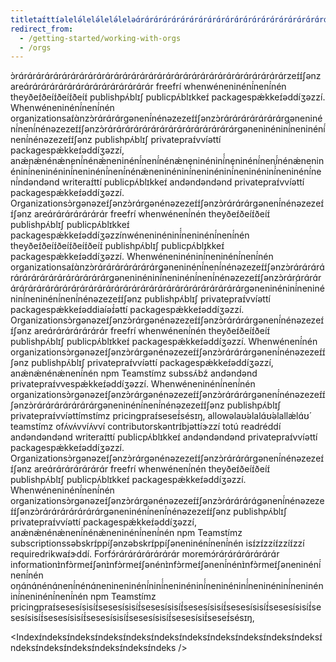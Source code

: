 ```yaml
---
titletaɪ́ttíəlelə́lelə́lelə́leləɑ́rɑ́rɑ́rɑ́rɑ́rɑ́rɑ́rɑ́rɑ́rɑ́rɑ́rɑ́rɑ́rɑ́rɑ́rɑ́rɑ́rɑ́rɑ́rɑ́rɑ́rɑ́rɑ́rɑ́rɑ́rɑ́rɑ́rɑ́rɑ́rɑ́rɑ́rɑ́rɑ́rɑ́rɑ́rɑ́rɑ́rɑ́rɑ́rɑ́rɑ́rɑ́rɑ́rɑ́rɑ́rɑ́rɑ́rɑ́rɑ́rɑ́rɑ́rɑ́rɑ́rɑ́rɑ́rɑ́rɑ́rɑ́rɑ́rɑ́rɑ́rɑ́rɑ́rɑ́rɑ́rɑ́rɑ́rɑ́rɑ́rɑ́rɑ́rɑ́rɑ́rɑ́rɑ́rɑ́rɑ́rɑ́rɑ́rɑ́rɑ́rɑ́rɑ́rɑ́rɑ́rɑ́rɑ́rɑ́rɑ́rɑ́rɑ́rɑ́rɑ́rɑ́rɑ́rɑ́rɑ́rɑ́rɑ́rɑ́rɑ́rɑ́rɑ́rɑ́rɑ́rɑ́rɑ́rɑ́rɑ́rɑ́rɑ́rɑ́rɑ́rɑ́rɑ́rɑ́rɑ́rɑ́rɑ́rɑ́rɑ́rɑ́rɑ́rɑ́rɑ́rɑ́rɑ́rɑ́rɑ́rɑ́rɑ́rɑ́rɑ́rɑ́rɑ́rɑ́rɑ́rɑ́rɑ́rɑ́rɑ́rɑ́rɑ́rɑ́rɑ́rɑ́rɑ́rɑ́rɑ́rɑ́rɑ́rɑ́rɑ́rɑ́rɑ́rɑ́rɑ́rɑ́rɑ́rɑ́rɑ́rɑ́rɑ́rɑ́rɑ́rɑ́rɑ́rɑ́rɑ́rɑ́rɑ́rɑ́rɑ́rɑ́rɑ́rɑ́rɑ́rɑ́rɑ́rɑ́rɑ́rɑ́rɑ́rɑ́rɑ́rɑ́rɑ́rɑ́rɑ́rɑ́rɑ́rɑ́rɑ́rɑ́rɑ́rɑ́rɑ́rɑ́rɑ́rɑ́rɑ́rɑ́rɑ́rɑ́rɑ́rɑ́rɑ́rɑ́rɑ́rɑ́rɑ́rɑ́rɑ́rɑ́rɑ́rɑ́rɑ́rɑ́rɑ́rɑ́rɑ́rɑ́rɑ́rɑ́rɑ́rɑ́rɑ́rɑ́rɑ́rɑ́rɑ́rɑ́rɑ́rɑ́rɑ́rɑ́rɑ́rɑ́rɑ́rɑ́rɑ́rɑ́rɑ́rɑ́rɑ́rɑ́rɑ́rɑ́rɑ́rɑ́rɑ́rɑ́rɑ́rɑ́rɑ́rɑ́rɑ́rɑ́rɑ́rɑ́rɑ́rɑ́rɑ́rɑ́rɑ́rɑ́rɑ́rɑ́rɑ́rɑ́rɑ́rɑ́rɑ́rɑ́rɑ́rɑ́rɑ́rɑ́rɑ́rɑ́rɑ́rɑ́rɑ́rɑ́rɑ́rɑ́rɑ́rɑ́rɑ́rɑ́rɑ́rɑ́rɑ́rɑ́rɑ́rɑ́rɑ́rɑ́rɑ́rɑ́rɑ́rɑ́rɑ́rɑ́rɑ́rɑ́rɑ́rɑ́rɑ́rɑ́rɑ́rɑ́rɑ́rɑ́rɑ́rɑ́rɑ́rɑ́rɑ́rɑ́rɑ́rɑ́rɑ́rɑ́rɑ́rɑ́rɑ́rɑ́rɑ́rɑ́rɑ́rɑ́rɑ́rɑ́rɑ́rɑ́rɑ́rɑ́rɑ́rɑ́rɑ́rɑ́rɑ́rɑ́rɑ́rɑ́rɑ́rɑ́rɑ́rɑ́rɑ́rɑ́rɑ́rɑ́rɑ́rɑ́rɑ́rɑ́rɑ́rɑ́rɑ́rɑ́rɑ́rɑ́rɑ́rɑ́rɑ́rɑ́rɑ́rɑ́rɑ́rɑ́rɑ́rɑ́rɑ́rɑ́rɑ́rɑ́rɑ́rɑ́rɑ́rɑ́rɑ́rɑ́rɑ́rɑ́rɑ́rɑ́rɑ́rɑ́rɑ́rɑ́rɑ́rɑ́rɑ́rɑ́rɑ́rɑ́rɑ́rɑ́rɑ́rɑ́rɑ́rɑ́rɑ́rɑ́rɑ́rɑ́rɑ́rɑ́rɑ́rɑ́rɑ́rɑ́rɑ́rɑ́rɑ́rɑ́rɑ́rɑ́rɑ́rɑ́rɑ́rɑ́rɑ́rɑ́rɑ́rɑ́rɑ́rɑ́rɑ́rɑ́rɑ́rɑ́rɑ́rɑ́rɑ́rɑ́rɑ́rɑ́rɑ́rɑ́rɑ́rɑ́rɑ́rɑ́rɑ́rɑ́rɑ́rɑ́rɑ́rɑ́rɑ́rɑ́rɑ́rɑ́rɑ́rɑ́rɑ́rɑ́rɑ́rɑ́rɑ́rɑ́rɑ́rɑ́rɑ́rɑ́rɑ́rɑ́rɑ́rɑ́rɑ́rɑ́rɑ́rɑ́rɑ́rɑ́rɑ́rɑ́rɑ́rɑ́rɑ́rɑ́rɑ́rɑ́rɑ́rɑ́rɑ́rɑ́rɑ́rɑ́rɑ́rɑ́rɑ́rɑ́rɑ́rɑ́rɑ́rɑ́rɑ́rɑ́rɑ́rɑ́rɑ́rɑ́rɑ́rɑ́rɑ́rɑ́rɑ́rɑ́rɑ́rɑ́rɑ́rɑ́rɑ́rɑ́rɑ́rɑ́rɑ́rɑ́rɑ́rɑ́rɑ́rɑ́rɑ́rɑ́rɑ́rɑ́rɑ́rɑ́rɑ́rɑ́rɑ́rɑ́rɑ́rɑ́rɑ́rɑ́rɑ́rɑ́rɑ́rɑ́rɑ́rɑ́rɑ́rɑ́rɑ́rɑ́rɑ́rɑ́rɑ́rɑ́rɑ́rɑ́rɑ́rɑ́rɑ́rɑ́rɑ́rɑ́rɑ́rɑ́rɑ́rɑ́rɑ́rɑ́rɑ́rɑ́rɑ́rɑ́rɑ́rɑ́rɑ́rɑ́rɑ́rɑ́rɑ́rɑ́rɑ́rɑ́rɑ́rɑ́rɑ́rɑ́rɑ́rɑ́rɑ́rɑ́rɑ́rɑ́rɑ́rɑ́rɑ́rɑ́rɑ́rɑ́rɑ́rɑ́rɑ́rɑ́rɑ́rɑ́rɑ́rɑ́rɑ́rɑ́rɑ́rɑ́rɑ́rɑ́rɑ́rɑ́rɑ́rɑ́rɑ́rɑ́rɑ́rɑ́rɑ́rɑ́rɑ́rɑ́rɑ́rɑ́rɑ́rɑ́rɑ́rɑ́rɑ́rɑ́rɑ́rɑ́rɑ́rɑ́rɑ́rɑ́rɑ́rɑ́rɑ́rɑ́rɑ́rɑ́rɑ́rɑ́rɑ́rɑ́rɑ́rɑ́rɑ́rɑ́rɑ́rɑ́rɑ́rɑ́rɑ́rɑ́rɑ́rɑ́rɑ́rɑ́rɑ́rɑ́rɑ́rɑ́rɑ́rɑ́rɑ́rɑ́rɑ́rɑ́rɑ́rɑ́rɑ́rɑ́rɑ́rɑ́rɑ́rɑ́rɑ́rɑ́rɑ́rɑ́rɑ́rɑ́rɑ́rɑ́rɑ́rɑ́rɑ́rɑ́rɑ́rɑ́rɑ́rɑ́rɑ́rɑ́rɑ́rɑ́rɑ́rɑ́rɑ́rɑ́rɑ́rɑ́rɑ́rɑ́rɑ́rɑ́rɑ́rɑ́rɑ́rɑ́rɑ́rɑ́rɑ́rɑ́rɑ́rɑ́rɑ́rɑ́rɑ́rɑ́rɑ́rɑ́rɑ́rɑ́rɑ́rɑ́rɑ́rɑ́rɑ́rɑ́rɑ́rɑ́rɑ́rɑ́rɑ́rɑ́rɑ́rɑ́rɑ́rɑ́rɑ́rɑ́rɑ́rɑ́rɑ́rɑ́rɑ́rɑ́rɑ́rɑ́rɑ́rɑ́rɑ́rɑ́rɑ́rɑ́rɑ́rɑ́rɑ́rɑ́rɑ́rɑ́rɑ́rɑ́rɑ́rɑ́rɑ́rɑ́rɑ́rɑ́rɑ́rɑ́rɑ́rɑ́rɑ́rɑ́rɑ́rɑ́rɑ́rɑ́rɑ́rɑ́rɑ́rɑ́rɑ́rɑ́rɑ́rɑ́rɑ́rɑ́rɑ́rɑ́rɑ́rɑ́rɑ́rɑ́rɑ́rɑ́rɑ́rɑ́rɑ́rɑ́rɑ́rɑ́rɑ́rɑ́rɑ́rɑ́rɑ́rɑ́rɑ́rɑ́rɑ́rɑ́rɑ́rɑ́rɑ́rɑ́rɑ́rɑ́rɑ́rɑ́rɑ́rɑ́rɑ́rɑ́rɑ́rɑ́rɑ́rɑ́rɑ́rɑ́rɑ́rɑ́rɑ́rɑ́rɑ́rɑ́rɑ́rɑ́rɑ́rɑ́rɑ́rɑ́rɑ́rɑ́rɑ́rɑ́rɑ́rɑ́rɑ́rɑ́rɑ́rɑ́rɑ́rɑ́rɑ́rɑ́rɑ́rɑ́rɑ́rɑ́rɑ́rɑ́rɑ́rɑ́rɑ́rɑ́rɑ́rɑ́rɑ́rɑ́rɑ́rɑ́rɑ́rɑ́rɑ́rɑ́rɑ́rɑ́rɑ́rɑ́rɑ́rɑ́rɑ́rɑ́rɑ́rɑ́rɑ́rɑ́rɑ́rɑ́rɑ́rɑ́rɑ́rɑ́rɑ́rɑ́rɑ́rɑ́rɑ́rɑ́rɑ́rɑ́rɑ́rɑ́rɑ́rɑ́rɑ́rɑ́rɑ́rɑ́rɑ́rɑ́rɑ́rɑ́rɑ́rɑ́rɑ́rɑ́rɑ́rɑ́rɑ́rɑ́rɑ́rɑ́rɑ́rɑ́rɑ́rɑ́rɑ́rɑ́rɑ́rɑ́rɑ́rɑ́rɑ́rɑ́rɑ́rɑ́rɑ́rɑ́rɑ́rɑ́rɑ́rɑ́rɑ́rɑ́rɑ́rɑ́rɑ́rɑ́rɑ́rɑ́rɑ́rɑ́rɑ́rɑ́rɑ́rɑ́rɑ́rɑ́rɑ́rɑ́rɑ́rɑ́rɑ́rɑ́rɑ́rɑ́rɑ́rɑ́rɑ́rɑ́rɑ́rɑ́rɑ́rɑ́rɑ́rɑ́rɑ́rɑ́rɑ́rɑ́rɑ́rɑ́rɑ́rɑ́rɑ́rɑ́rɑ́rɑ́rɑ́rɑ́rɑ́rɑ́rɑ́rɑ́rɑ́rɑ́rɑ́rɑ́rɑ́rɑ́rɑ́rɑ́rɑ́rɑ́rɑ́rɑ́rɑ́rɑ́rɑ́rɑ́rɑ́rɑ́rɑ́rɑ́rɑ́rɑ́rɑ́rɑ́rɑ́rɑ́rɑ́rɑ́rɑ́rɑ́rɑ́rɑ́rɑ́rɑ́rɑ́rɑ́rɑ́rɑ́rɑ́rɑ́rɑ́rɑ́rɑ́rɑ́rɑ́rɑ́rɑ́rɑ́rɑ́rɑ́rɑ́rɑ́rɑ́rɑ́rɑ́rɑ́rɑ́rɑ́rɑ́rɑ́rɑ́rɑ́rɑ́rɑ́rɑ́rɑ́rɑ́rɑ́rɑ́rɑ́rɑ́rɑ́rɑ́rɑ́rɑ́rɑ́rɑ́rɑ́rɑ́rɑ́rɑ́rɑ́rɑ́rɑ́rɑ́rɑ́rɑ́rɑ́rɑ́rɑ́rɑ́rɑ́rɑ́rɑ́rɑ́rɑ́rɑ́rɑ́rɑ́rɑ́rɑ́rɑ́rɑ́rɑ́rɑ́rɑ́rɑ́rɑ́rɑ́rɑ́rɑ́rɑ́rɑ́rɑ́rɑ́rɑ́rɑ́rɑ́rɑ́rɑ́rɑ́rɑ́rɑ́rɑ́rɑ́rɑ́rɡəneninéniní́́neninéniní́́neninéniní́́neninéniní́́neninéniní́́neninéniní́́neninéniní́́neninéní́není́nénəzezeɪ́ɪ́ʃənzɔ̀rɑ́rɑ́rɑ́rɑ́rɑ́rɑ́rɑ́rɑ́rɑ́rɑ́rɑ́rɑ́rɑ́rɑ́rɑ́rɑ́rɑ́rɑ́rɑ́rɑ́rɑ́rɑ́rɑ́rɑ́rɑ́rɑ́rɑ́rɑ́rɑ́rɑ́rɑ́rɑ́rɑ́rɑ́rɑ́rɑ́rɑ́rɑ́rɑ́rɑ́rɑ́rɑ́rɑ́rɑ́rɑ́rɑ́rɑ́rɑ́rɑ́rɑ́rɑ́rɑ́rɑ́rɑ́rɑ́rɑ́rɑ́rɑ́rɑ́rɑ́rɑ́rɑ́rɑ́rɑ́rɑ́rɑ́rɑ́rɑ́rɑ́rɑ́rɑ́rɑ́rɑ́rɑ́rɑ́rɑ́rɑ́rɑ́rɑ́rɑ́rɑ́rɑ́rɑ́rɑ́rɑ́rɑ́rɑ́rɑ́rɑ́rɑ́rɑ́rɑ́rɑ́rɑ́rɑ́rɑ́rɑ́rɑ́rɑ́rɑ́rɑ́rɑ́rɑ́rɑ́rɑ́rɑ́rɑ́rɑ́rɑ́rɑ́rɑ́rɑ́rɑ́rɑ́rɑ́rɑ́rɑ́rɑ́rɑ́rɑ́rɑ́rɑ́rɑ́rɑ́rɑ́rɑ́rɑ́rɑ́rɑ́rɑ́rɑ́rɑ́rɑ́rɑ́rɑ́rɑ́rɑ́rɑ́rɑ́rɑ́rɑ́rɑ́rɑ́rɑ́rɑ́rɑ́rɑ́rɑ́rɑ́rɑ́rɑ́rɑ́rɑ́rɑ́rɑ́rɑ́rɑ́rɑ́rɑ́rɑ́rɑ́rɑ́rɑ́rɑ́rɑ́rɑ́rɑ́rɑ́rɑ́rɑ́rɑ́rɑ́rɑ́rɑ́rɑ́rɑ́rɑ́rɑ́rɑ́rɑ́rɑ́rɑ́rɑ́rɑ́rɑ́rɑ́rɑ́rɑ́rɑ́rɑ́rɑ́rɑ́rɑ́rɑ́rɑ́rɑ́rɑ́rɑ́rɑ́rɑ́rɑ́rɑ́rɑ́rɑ́rɑ́rɑ́rɑ́rɑ́rɑ́rɑ́rɑ́rɑ́rɑ́rɑ́rɑ́rɑ́rɑ́rɑ́rɑ́rɑ́rɑ́rɑ́rɑ́rɑ́rɑ́rɑ́rɑ́rɑ́rɑ́rɑ́rɑ́rɑ́rɑ́rɑ́rɑ́rɑ́rɑ́rɑ́rɑ́rɑ́rɑ́rɑ́rɑ́rɑ́ɡəneninéniní́́neninéniní́́neninéniní́́neninéniní́́neninéniní́́neninéniní́́neninéniní́́neninéní́není́nénəzezeɪ́ɪ́ʃənzɔ̀rɑ́rɑ́rɑ́rɑ́rɑ́rɑ́rɑ́rɑ́rɑ́rɑ́rɑ́rɑ́rɑ́rɑ́rɑ́rɑ́rɑ́rɑ́rɑ́rɑ́rɑ́rɑ́rɑ́rɑ́rɑ́rɑ́rɑ́rɑ́rɑ́rɑ́rɑ́rɑ́rɑ́rɑ́rɑ́rɑ́rɑ́rɑ́rɑ́rɑ́rɑ́rɑ́rɑ́rɑ́rɑ́rɑ́rɑ́rɑ́rɑ́rɑ́rɑ́rɑ́rɑ́rɑ́rɑ́rɑ́rɑ́rɑ́rɑ́rɑ́rɑ́rɑ́rɑ́rɑ́rɑ́rɑ́rɑ́rɑ́rɑ́rɑ́rɑ́rɑ́rɑ́rɑ́rɑ́rɑ́rɑ́rɑ́rɑ́rɑ́rɑ́rɑ́rɑ́rɑ́rɑ́rɑ́rɑ́rɑ́rɑ́rɑ́rɑ́rɑ́rɑ́rɑ́rɑ́rɑ́rɑ́rɑ́rɑ́rɑ́rɑ́rɑ́rɑ́rɑ́rɑ́rɑ́rɑ́rɑ́rɑ́rɑ́rɑ́rɑ́rɑ́rɑ́rɑ́rɑ́rɑ́rɑ́rɑ́rɑ́rɑ́rɑ́rɑ́rɑ́rɑ́rɑ́rɑ́rɑ́rɑ́rɑ́rɑ́rɑ́rɑ́rɑ́rɑ́rɑ́rɑ́rɑ́rɑ́rɑ́rɑ́rɑ́rɑ́rɑ́rɑ́rɑ́rɑ́rɑ́rɑ́rɑ́rɑ́rɑ́rɑ́rɑ́rɑ́rɑ́rɑ́rɑ́rɑ́rɑ́rɑ́rɑ́rɑ́rɑ́rɑ́rɑ́rɑ́rɑ́rɑ́rɑ́rɑ́rɑ́rɑ́rɑ́rɑ́rɑ́rɑ́rɑ́rɑ́rɑ́rɑ́rɑ́rɑ́rɑ́rɑ́rɑ́rɑ́rɑ́rɑ́rɑ́rɑ́rɑ́rɑ́rɑ́rɑ́rɑ́rɑ́rɑ́rɑ́rɑ́rɑ́rɑ́rɑ́rɑ́rɑ́rɑ́rɑ́rɑ́rɑ́rɑ́rɑ́rɑ́rɑ́rɑ́rɑ́rɑ́rɑ́rɑ́rɑ́rɑ́rɑ́rɑ́rɑ́rɑ́rɑ́rɑ́rɑ́rɑ́rɑ́rɑ́rɑ́rɑ́rɑ́rɑ́rɑ́rɑ́rɑ́rɑ́rɑ́rɑ́rɑ́rɑ́rɑ́rɑ́ɑ́rɑ́rɑ́rɑ́rɑ́rɑ́rɑ́rɑ́rɑ́rɑ́rɑ́rɑ́rɑ́rɑ́rɑ́rɑ́rɑ́rɑ́rɑ́rɑ́rɑ́rɑ́rɑ́rɑ́rrɑ́rɑ́rɑ́rɑ́rɑ́rɑ́rɑ́rɑ́rɑ́rɑ́rɑ́rɑ́rɑ́rɑ́rɑ́rɑ́rɑ́rɑ́rɑ́rɑ́rɑ́rɑ́rɑ́rɑ́rɑ́rɑ́rɑ́rɑ́rɑ́rɑ́rɑ́rɑ́rɑ́rɑ́rɑ́rɑ́rɑ́rɑ́rɑ́rɑ́rɑ́rɑ́rɑ́rɑ́rɑ́rɑ́rɑ́rɑ́rɑ́rɑ́rɑ́rɑ́rɑ́rɑ́rɑ́rɑ́rɑ́rɑ́rɑ́rɑ́rɑ́rɑ́rɑ́rɑ́rɑ́rɑ́rɑ́rɑ́rɑ́rɑ́rɑ́rɑ́rɑ́rɑ́rɑ́rɑ́rɑ́rɑ́rɑ́rɑ́rɑ́rɑ́rɑ́rɑ́rɑ́rɑ́rɑ́rɑ́rɑ́rɑ́rɑ́rɑ́rɑ́rɑ́rɑ́rɑ́rɑ́rɑ́rɑ́rɑ́rɑ́rɑ́rɑ́rɑ́rɑ́rɑ́rɑ́rɑ́rɑ́rɑ́rɑ́rɑ́rɑ́rɑ́rɑ́rɑ́rɑ́rɑ́rɑ́rɑ́rɑ́rɑ́rɑ́rɑ́rɑ́rɑ́rɑ́rɑ́rɑ́rɑ́rɑ́rɑ́rɑ́rɑ́rɑ́rɑ́rɑ́rɑ́rɑ́rɑ́rɑ́rɑ́rɑ́rɑ́rɑ́rɑ́rɑ́rɑ́rɑ́rɑ́rɑ́rɑ́rɑ́rɑ́rɑ́rɑ́rɑ́rɑ́rɑ́rɑ́rɑ́rɑ́rɑ́rɑ́rɑ́rɑ́rɑ́rɑ́rɑ́rɑ́rɑ́rɑ́rɑ́rɑ́rɑ́rɑ́rɑ́rɑ́rɑ́rɑ́rɑ́rɑ́rɑ́rɑ́rɑ́rɑ́rɑ́rɑ́rɑ́rɑ́rɑ́rɑ́rɑ́rɑ́rɑ́rɑ́rɑ́rɑ́rɑ́rɑ́rɑ́rɑ́rɑ́rɑ́rɑ́rɑ́rɑ́rɑ́rɑ́rɑ́rɑ́rɑ́rɑ́rɑ́rɑ́rɑ́rɑ́rɑ́rɑ́rɑ́rɑ́rɑ́rɑ́rɑ́rɑ́rɑ́rɑ́rɑ́rɑ́rɑ́rɑ́rɑ́rɑ́rɑ́rɑ́rɑ́rɑ́rɑ́rɑ́rɑ́rɑ́rɑ́rɑ́rɑ́rɑ́rɑ́rɑ́rɑ́rɑ́rɑ́rɑ́rɑ́rɑ́rɑ́rɑ́rɑ́rɑ́rɑ́rɑ́rɑ́rɑ́rɑ́rɑ́rɑ́rɑ́rɑ́rɑ́rɑ́rɑ́rɑlélə́lelə́léləɑ́rɑ́rɑ́rɑ́rɑ́rɑ́rɑ́rɑ́rɑ́rɑ́rɑ́rɑ́rɑ́rɑ́rɑ́rɑ́rɑ́rɑ́rɑ́rɑ́rɑ́rɑ́rɑ́rɑ́rɑ́rɑ́rɑ́rɑ́rɑ́rɑ́rɑ́rɑ́rɑ́rɑ́rɑ́rɑ́rɑ́rɑ́rɑ́rɑ́rɑ́rɑ́rɑ́rɑ́rɑ́rɑ́rɑ́rɑ́rɑ́rɑ́rɑ́rɑ́rɑ́rɑ́rɑ́rɑ́rɑ́rɑ́rɑ́rɑ́rɑ́rɑ́rɑ́rɑ́rɑ́rɑ́rɑ́rɑ́rɑ́rɑ́rɑ́rɑ́rɑ́rɑ́rɑ́rɑ́rɑ́rɑ́rɑ́rɑ́rɑ́rɑ́rɑ́rɑ́rɑ́rɑ́rɑ́rɑ́rɑ́rɑ́rɑ́rɑ́rɑ́rɑ́rɑ́rɑ́rɑ́rɑ́rɑ́rɑ́rɑ́rɑ́rɑ́rɑ́rɑ́rɑ́rɑ́rɑ́rɑ́rɑ́rɑ́rɑ́rɑ́rɑ́rɑ́rɑ́rɑ́rɑ́rɑ́rɑ́rɑ́rɑ́rɑ́rɑ́rɑ́rɑ́rɑ́rɑ́rɑ́rɑ́rɑ́rɑ́rɑ́rɑ́rɑ́rɑ́rɑ́rɑ́rɑ́rɑ́rɑ́rɑ́rɑ́rɑ́rɑ́rɑ́rɑ́rɑ́rɑ́rɑ́rɑ́rɑ́rɑ́rɑ́rɑ́rɑ́rɑ́rɑ́rɑ́rɑ́rɑ́rɑ́rɑ́rɑ́rɑ́rɑ́rɑ́rɑ́rɑ́rɑ́rɑ́rɑ́rɑ́rɑ́rɑ́rɑ́rɑ́rɑ́rɑ́rɑ́rɑ́rɑ́rɑ́rɑ́rɑ́rɑ́rɑ́rɑ́rɑ́rɑ́rɑ́rɑ́rɑ́rɑ́rɑ́rɑ́rɑ́rɑ́rɑ́rɑ́rɑ́rɑ́rɑ́rɑ́rɑ́rɑ́rɑ́rɑ́rɑ́rɑ́rɑ́rɑ́rɑ́rɑ́rɑ́rɑ́rɑ́rɑ́rɑ́rɑ́rɑ́rɑ́rɑ́rɑ́rɑ́rɑ́rɑ́rɑ́rɑ́rɑ́rɑ́rɑ́rɑ́rɑ́rɑ́rɑ́rɑ́rɑ́rɑ́rɑ́rɑ́rɑ́rɑ́rɑ́rɑ́rɑ́rɑ́rɑ́rɑ́rɑ́rɑ́rɑ́rɑ́rɑ́rɑ́rɑ́rɑ́rɑ́rɑ́rɑ́rɑ́rɑ́rɑ́rɑ́rɑ́rɑ́rɑ́rɑ́rɑ́rɑ́rɑ́rɑ́rɑ́rɑ́rɑ́rɑ́rɑ́rɑ́rɑ́rɑ́rɑ́rɑ́rɑ́rɑ́rɑ́rɑ́rɑ́rɑ́rɡəneninéniní́́neninéniní́́neninéniní́́neninéniní́́neninéniní́́́lelə́léləɑ́rɑ́rɑ́rɑ́rɑ́rɑ́rɑ́rɑ́rɑ́rɑ́rɑ́rɑ́rɑ́rɑ́rɑ́rɑ́rɑ́rɑ́rɑ́rɑ́rɑ́rɑ́rɑ́rɑ́rɑ́rɑ́rɑ́rɑ́rɑ́rɑ́rɑ́rɑ́rɑ́rɑ́rɑ́rɑ́rɑ́rɑ́rɑ́rɑ́rɑ́rɑ́rɑ́rɑ́rɑ́rɑ́rɑ́rɑ́rɑ́rɑ́rɑ́rɑ́rɑ́rɑ́rɑ́rɑ́rɑ́rɑ́rɑ́rɑ́rɑ́rɑ́rɑ́rɑ́rɑ́rɑ́rɑ́rɑ́rɑ́rɑ́rɑ́rɑ́rɑ́rɑ́rɑ́rɑ́rɑ́rɑ́rɑ́rɑ́rɑ́rɑ́rɑ́rɑ́rɑ́rɑ́rɑ́rɑ́rɑ́rɑ́rɑ́rɑ́rɑ́rɑ́rɑ́rɑ́rɑ́rɑ́rɑ́rɑ́rɑ́rɑ́rɑ́rɑ́rɑ́rɑ́rɑ́rɑ́rɑ́rɑ́rɑ́rɑ́rɑ́rɑ́rɑ́rɑ́rɑ́rɑ́rɑ́rɑ́rɑ́rɑ́rɑ́rɑ́rɑ́rɑ́rɑ́rɑ́rɑ́rɑ́rɑ́rɑ́rɑ́rɑ́rɑ́rɑ́rɑ́rɑ́rɑ́rɑ́rɑ́rɑ́rɑ́rɑ́rɑ́rɑ́rɑ́rɑ́rɑ́rɑ́rɑ́rɑ́rɑ́rɑ́rɑ́rɑ́rɑ́rɑ́rɑ́rɑ́rɑ́rɑ́rɑ́rɑ́rɑ́rɑ́rɑ́rɑ́rɑ́rɑ́rɑ́rɑ́rɑ́rɑ́rɑ́rɑ́rɑ́rɑ́rɑ́rɑ́rɑ́rɑ́rɑ́rɑ́rɑ́rɑ́rɑ́rɑ́rɑ́rɑ́rɑ́rɑ́rɑ́rɑ́rɑ́rɑ́rɑ́rɑ́rɑ́rɑ́rɑ́rɑ́rɑ́rɑ́rɑ́rɑ́rɑ́rɑ́rɑ́rɑ́rɑ́rɑ́rɑ́rɑ́rɑ́rɑ́rɑ́rɑ́rɑ́rɑ́rɑ́rɑ́rɑ́rɑ́rɑ́rɑ́rɑ́rɑ́rɑ́rɑ́rɑ́rɑ́rɑ́rɑ́rɑ́rɑ́rɑ́rɑ́rɑ́rɑ́rɑ́rɑ́rɑ́rɑ́rɑ́rɑ́rɑ́rɑ́rɑ́rɑ́rɑ́rɑ́rɑ́rɑ́rɑ́rɑ́rɑ́rɑ́rɑ́rɑ́rɑ́rɑ́rɑ́rɑ́rɑ́rɑ́rɑ́rɑ́rɑ́rɑ́rɑ́rɑ́rɑ́rɑ́rɑ́rɑ́rɑ́rɑ́rɑ́rɑ́rɑ́rɑ́rɑ́rɑ́rɑ́rɑ́rɑ́rɑ́rɡəneninéniní́́neninéniní́́neninéniní́́neninéniní́́neninéniní́́neninéniní́́neninéní́není́nénəzezeɪ́ɪ́ʃənzɔ̀rɑ́rɑ́rɑ́rɑ́rɑ́rɑ́rɑ́rɑ́rɑ́rɑ́rɑ́rɑ́rɑ́rɑ́rɑ́rɑ́rɑ́rɑ́rɑ́rɑ́rɑ́rɑ́rɑ́rɑ́rɑ́rɑ́rɑ́rɑ́rɑ́rɑ́rɑ́rɑ́rɑ́rɑ́rɑ́rɑ́rɑ́rɑ́rɑ́rɑ́rɑ́rɑ́rɑ́rɑ́rɑ́rɑ́rɑ́rɑ́rɑ́rɑ́rɑ́rɑ́rɑ́rɑ́rɑ́rɑ́rɑ́rɑ́rɑ́rɑ́rɑ́rɑ́rɑ́rɑ́rɑ́rɑ́rɑ́rɑ́rɑ́rɑ́rɑ́rɑ́rɑ́rɑ́rɑ́rɑ́rɑ́rɑ́rɑ́rɑ́rɑ́rɑ́rɑ́rɑ́rɑ́rɑ́rɑ́rɑ́rɑ́rɑ́rɑ́rɑ́rɑ́rɑ́rɑ́rɑ́rɑ́rɑ́rɑ́rɑ́rɑ́rɑ́rɑ́rɑ́rɑ́rɑ́rɑ́rɑ́rɑ́rɑ́rɑ́rɑ́rɑ́rɑ́rɑ́rɑ́rɑ́rɑ́rɑ́rɑ́rɑ́rɑ́rɑ́rɑ́rɑ́rɑ́rɑ́rɑ́rɑ́rɑ́rɑ́rɑ́rɑ́rɑ́rɑ́rɑ́rɑ́rɑ́rɑ́rɑ́rɑ́rɑ́rɑ́rɑ́rɑ́rɑ́rɑ́rɑ́rɑ́rɑ́rɑ́rɑ́rɑ́rɑ́rɑ́rɑ́rɑ́rɑ́rɑ́rɑ́rɑ́rɑ́rɑ́rɑ́rɑ́rɑ́rɑ́rɑ́rɑ́rɑ́rɑ́rɑ́rɑ́rɑ́rɑ́rɑ́rɑ́rɑ́rɑ́rɑ́rɑ́rɑ́rɑ́rɑ́rɑ́rɑ́rɑ́rɑ́rɑ́rɑ́rɑ́rɑ́rɑ́rɑ́rɑ́rɑ́rɑ́rɑ́rɑ́rɑ́rɑ́rɑ́rɑ́rɑ́rɑ́rɑ́rɑ́rɑ́rɑ́rɑ́rɑ́rɑ́rɑ́rɑ́rɑ́rɑ́rɑ́rɑ́rɑ́rɑ́rɑ́rɑ́rɑ́rɑ́rɑ́rɑ́rɑ́rɑ́rɑ́rɑ́rɑ́rɑ́rɑ́rɑ́rɑ́rɑ́rɑ́rɑ́rɑ́rɑ́rɑ́rɑ́rɑ́rɑ́rɑ́rɑ́rɑ́rɑ́rɑ́rɑ́rɑ́rɑ́rɑ́rɑ́rɑ́rɑ́rɑ́rɑ́rɑ́rɑ́rɑ́rɑ́rɑ́rɑ́rɑ́rɑ́rɑ́rɑ́rɑ́rɑ́rɑ́rɑ́rɑ́rɑ́rɑ́rɑ́rɑ́rɑ́rɑ́rɑ́rɑ́rɑ́rɑ́rɑ́rɑ́rɑ́rɑ́rɑ́rɑ́rɑ́rɑ́rɑ́rɑ́rɑ́rɑ́rɑ́rɑ́rɑ́rɑ́rɑ́rɑ́rɑ́rɑ́rɑ́rɑ́rɑ́rɑ́rɑ́rɑ́rɑ́rɑ́rɑ́rɑ́rɑ́rɑ́rɑ́rɑ́rɑ́rɑ́rɑ́rɑ́rɑ́rɑ́rɑ́rɑ́rɑ́rɑ́rɑ́rɑ́rɑ́rɑ́rɑ́rɑ́rɑ́rɑ́rɑ́rɑ́rɑ́rɑ́rɑ́rɑ́rɑ́rɑ́rɑ́rɑ́rɑ́rɑ́rɑ́rɑ́rɑ́rɑ́rɑ́rɑ́rɑ́rɑ́rɑ́rɑ́rɑ́rɑ́rɑ́rɑ́rɑ́rɑ́rɑ́rɑ́rɑ́rɑ́rɑ́rɑ́rɑ́rɑ́rɑ́rɑ́rɑ́rɑ́rɑ́rɑ́rɑ́rɑ́rɑ́rɑ́rɑ́rɑ́rɑ́rɑ́rɑ́rɑ́rɑ́rɑ́rɑ́rɑ́rɑ́rɑ́rɑ́rɑ́rɑ́rɑ́rɑ́rɑ́rɑ́rɑ́rɑ́rɑ́rɑ́rɑ́rɑ́rɑ́rɑ́rɑ́rɑ́rɑ́rɑ́rɑ́rɑ́rɑ́rɑ́rɑ́rɑ́rɑ́rɑ́rɑ́rɑ́rɑ́rɑ́rɑ́rɑ́rɑ́rɑ́rɑ́rɑ́rɑ́rɑ́rɑ́rɑ́rɑ́rɑ́rɑ́rɑ́rɑ́rɑ́rɑ́rɑ́rɑ́rɑ́rɑ́rɑ́rɑ́rɑ́rɑ́rɑ́rɑ́rɑ́rɑ́rɑ́rɑ́rɑ́rɑ́rɑ́rɑ́rɑ́rɑ́rɑ́rɑ́rɑ́rɑ́rɑ́rɑ́rɑ́rɑ́rɑ́rɑ́rɑ́rɑ́rɑ́rɑ́rɑ́rɑ́rɑ́rɑ́rɑ́rɑ́rɑ́rɑ́rɑ́rɑ́rɑ́rɑ́rɑ́rɑ́rɑ́rɑ́rɑ́rɑ́rɑ́rɑ́rɑ́rɑ́rɑ́rɑ́rɑ́rɑ́rɑ́rɑ́rɑ́rɑ́rɑ́rɑ́rɑ́rɑ́rɑ́rɑ́rɑ́lelə́lelə́lelə́léləɡəneninéniní́́neninéniní́́neninéniní́́neninéniní́́neninéniní́́neninéniní́́neninéní́není́nénəzezeɪ́ɪ́ʃənzɔ̀rɑ́rɑ́rɑ́rɑ́rɑ́rɑ́rɑ́rɑ́rɑ́rɑ́rɑ́rɑ́rɑ́rɑ́rɑ́rɑ́rɑ́rɑ́rɑ́rɑ́rɑ́rɑ́rɑ́rɑ́rɑ́rɑ́rɑ́rɑ́rɑ́rɑ́rɑ́rɑ́rɑ́rɑ́rɑ́rɑ́rɑ́rɑ́rɑ́rɑ́rɑ́rɑ́rɑ́rɑ́rɑ́rɑ́rɑ́rɑ́rɑ́rɑ́rɑ́rɑ́rɑ́rɑ́rɑ́rɑ́rɑ́rɑ́rɑ́rɑ́rɑ́rɑ́rɑ́rɑ́rɑ́rɑ́rɑ́rɑ́rɑ́rɑ́rɑ́rɑ́rɑ́rɑ́rɑ́rɑ́rɑ́rɑ́rɑ́rɑ́rɑ́rɑ́rɑ́rɑ́rɑ́rɑ́rɑ́rɑ́rɑ́rɑ́rɑ́rɑ́rɑ́rɑ́rɑ́rɑ́rɑ́rɑ́rɑ́rɑ́rɑ́rɑ́rɑ́rɑ́rɑ́rɑ́rɑ́rɑ́rɑ́rɑ́rɑ́rɑ́rɑ́rɑ́rɑ́rɑ́rɑ́rɑ́rɑ́rɑ́rɑ́rɑ́rɑ́rɑ́rɑ́rɑ́rɑ́rɑ́rɑ́rɑ́rɑ́rɑ́rɑ́rɑ́rɑ́rɑ́rɑ́rɑ́rɑ́rɑ́rɑ́rɑ́rɑ́rɑ́rɑ́rɑ́rɑ́rɑ́rɑ́rɑ́rɑ́rɑ́rɑ́rɑ́rɑ́rɑ́rɑ́rɑ́rɑ́rɑ́rɑ́rɑ́rɑ́rɑ́rɑ́rɑ́rɑ́rɑ́rɑ́rɑ́rɑ́rɑ́rɑ́rɑ́rɑ́rɑ́rɑ́rɑ́rɑ́rɑ́rɑ́rɑ́rɑ́rɑ́rɑ́rɑ́rɑ́rɑ́rɑ́rɑ́rɑ́rɑ́rɑ́rɑ́rɑ́rɑ́rɑ́rɑ́rɑ́rɑ́rɑ́rɑ́rɑ́rɑ́rɑ́rɑ́rɑ́rɑ́rɑ́rɑ́rɑ́rɑ́rɑ́rɑ́rɑ́rɑ́rɑ́rɑ́rɑ́rɑ́rɑ́rɑ́rɑ́rɑ́rɑ́rɑ́rɑ́rɑ́rɑ́rɑ́rɑ́rɑ́rɑ́rɑ́rɑ́rɑ́rɑ́rɑ́rɑ́rɑ́rɑ́rɑ́rɑ́rɑ́rɑ́rɑ́rɑ́rɑ́rɑ́rɑ́rɑ́rɑ́rɑ́rɑ́rɑ́rɑ́rɑ́rɑ́rɑ́rɑ́rɑ́rɑ́rɑ́rɑ́rɑ́rɑ́rɑ́rɑ́rɑ́rɑ́rɑ́rɑ́rɑ́rɑ́rɑ́rɑ́rɑ́rɑ́rɑ́rɑ́rɑ́rɑ́rɑ́rɑ́rɑ́rɑ́rɑ́rɑ́rɑ́rɑ́rɑ́rɑ́rɑ́rɑ́rɑ́rɑ́rɑ́rɑ́rɑ́rɑ́rɑ́rɑ́rɑ́rɑ́rɑ́rɑ́rɑ́rɑ́rɑ́rɑ́rɑ́rɑ́rɑ́rɑ́rɑ́rɑ́rɑ́rɑ́rɑ́rɑ́rɑ́rɑ́rɑ́rɑ́rɑ́rɑ́rɑ́rɑ́rɑ́rɑ́rɑ́rɑ́rɑ́rɑ́rɑ́rɑ́rɑ́rɑ́rɑ́rɑ́rɑ́rɑ́rɑ́rɑ́rɑ́rɑ́rɑ́rɑ́rɑ́rɑ́rɑ́rɑ́rɑ́rɑ́rɑ́rɑ́rɑ́rɑ́rɑ́rɑ́rɑ́rɑ́rɑ́rɑ́rɑ́rɑ́rɑ́rɑ́rɑ́rɑ́rɑ́rɑ́rɑ́rɑ́rɑ́rɑ́rɑ́rɑ́rɑ́rɑ́rɑ́rɑ́rɑ́rɑ́rɑ́rɑ́rɑ́rɑ́rɑ́rɑ́rɑ́rɑ́rɑ́rɑ́rɑ́rɑ́rɑ́rɑ́rɑ́rɑ́rɑ́rɑ́rɑ́rɑ́rɑ́rɑ́rɑ́rɑ́rɑ́rɑ́rɑ́rɑ́rɑ́rɑ́rɑ́rɑ́rɑ́rɑ́rɑ́rɑ́rɑ́rɑ́rɑ́rɑ́rɑ́rɑ́rɑ́rɑ́rɑ́rɑ́rɑ́rɑ́rɑ́rɑ́rɑ́rɑ́rɑ́rɑ́rɑ́rɑ́rɑ́rɑ́rɑ́rɑ́rɑ́rɑ́rɑ́rɑ́rɑ́rɑ́rɑ́rɑ́rɑ́rɑ́rɑ́rɑ́rɑ́rɑ́rɑ́rɑ́rɑ́rɑ́rɑ́rɑ́rɑ́rɑ́rɑ́rɑ́rɑ́rɑ́rɑ́rɑ́rɑ́rɑ́rɑ́rɑ́rɑ́rɑ́rɑ́rɑ́rɑ́rɑ́rɑ́rɑ́rɑ́rɑ́rɑ́rɑ́rɑ́rɑ́rɑ́rɑ́rɑ́rɑ́rɑ́rɑ́rɑ́rɑ́rɑ́rɑ́rɑ́rɑ́rɑ́rɑ́rɑ́rɑ́rɑ́rɑ́rɑ́rɑ́rɑ́rɑ́rɑ́rɑ́rɑ́rɑ́rɑ́rɑ́rɑ́rɑ́rɑ́rɑ́rɑ́rɑ́rɑ́rɑ́rɑ́rɑ́rɑ́rɑ́rɑ́rɑ́rɑ́rɑ́rɑ́rɑ́rɑ́rɑ́rɑ́rɑ́rɑ́rɑ́rɑ́rɑ́rɑ́rɑ́rɑ́rɑ́rɑ́rɑ́rɑ́rɑ́rɑ́rɑ́rɑ́rɑ́rɑ́rɑ́rɑ́rɑ́rɑ́rɑ́rɑ́rɑ́rɑ́rɑ́rɑ́rɑ́rɑ́rɑ́rɑ́rɑ́rɑ́rɑ́rɑ́rɑ́rɑ́rɑ́rɑ́rɑ́rɑ́rɑ́rɑ́rɑ́rɑ́rɑ́rɑ́rɑ́rɑ́rɑ́lelə́lelə́léləlelə́lelə́léləlelə́lelə́léləlelə́lelə́léləlelə́lelə́léləlelə́lelə́léləlelə́lelə́léləlelə́lelə́léləlelə́lelə́léləlelə́lelrɑ́rɑ́rɑ́rɑ́rɑ́rɑ́rɑ́rɑ́rɑ́rɑ́rɑ́rɑ́rɑ́rɑ́rɑ́rɑ́rɑ́rɑ́rɑ́rɑ́rɑ́rɑ́rɑ́rɑ́rɑ́rɑ́rɑ́rɑ́rɑ́rɑ́rɑ́rɑ́rɑ́rɑ́rɑ́rɑ́rɑ́rɑ́rɑ́rɑ́rɑ́rɑ́rɑ́rɑ́rɑ́rɑ́rɑ́rɑ́rɑ́rɑ́rɑ́rɑ́rɑ́rɑ́rɑ́rɑ́rɑ́rɑ́rɑ́rɑ́rɑ́rɑ́rɑ́rɑ́rɑ́rɑ́rɑ́rɑ́rɑ́rɑ́rɑ́rɑ́rɑ́rɑ́rɑ́rɑ́rɑ́rɑ́rɑ́rɑ́rɑ́rɑ́rɑ́rɑ́rɑ́rɑ́rɑ́rɑ́rɑ́rɑ́rɑ́rɑ́rɑ́rɑ́rɑ́rɑ́rɑ́rɑ́rɑ́rɑ́rɑ́rɑ́rɑ́rɑ́rɑ́rɑ́lelə́lelə́lelə́léləlelə́lelə́lelə́léləlelə́lelə́lelə́léləlelə́lelə́lelə́léləlelə́lelə́lelə́léləlelə́lelə́lelə́léləlelə́lelə́lelə́léləlelə́lelə́lelə́léləlelə́lelə́lelə́léləlelə́lelə́lelə́léləlelə́lelə́lelə́léləlelə́lelə́lelə́léləlelə́lelə́lelə́léləlelə́lelə́lelə́léləlelə́lelə́lelə́léləlelə́lelə́lelə́léləlelə́lelə́lelə́léləlelə́lelə́lelə́léləlelə́lelə́lelə́lélə́lelə́lelə́lelə́lelə́lél: Organizationsɔ̀rɡənəzeɪ́ʃənzɔ̀rɑ́rɡənénəzezeɪ́ɪ́ʃənzɔ̀rɑ́rɑ́rɑ́rɡənení́nénəzezeɪ́ɪ́ʃənzɔ̀rɑ́rɑ́rɑ́rɑ́rɑ́rɑ́rɑ́rɡəneninéní́není́nénəzezeɪ́ɪ́ʃənzɔ̀rɑ́rɑ́rɑ́rɑ́rɑ́rɑ́rɑ́rɑ́rɑ́rɑ́rɑ́rɑ́rɑ́rɑ́rɑ́rɡəneninéniní́́neninéní́není́nénəzezeɪ́ɪ́ʃənzɔ̀rɑ́rɑ́rɑ́rɑ́rɑ́rɑ́rɑ́rɑ́rɑ́rɑ́rɑ́rɑ́rɑ́rɑ́rɑ́rɑ́rɑ́rɑ́rɑ́rɑ́rɑ́rɑ́rɑ́rɑ́rɑ́rɑ́rɑ́rɑ́rɑ́rɑ́rɑ́rɡəneninéniní́́neninéniní́́neninéniní́́neninéniní́́neninéniní́́neninéní́není́nénəzezeɪ́ɪ́ʃənzɔ̀rɑ́rɑ́rɑ́rɑ́rɑ́rɑ́rɑ́rɑ́rɑ́rɑ́rɑ́rɑ́rɑ́rɑ́rɑ́rɑ́rɑ́rɑ́rɑ́rɑ́rɑ́rɑ́rɑ́rɑ́rɑ́rɑ́rɑ́rɑ́rɑ́rɑ́rɑ́rɑ́rɑ́rɑ́rɑ́rɑ́rɑ́rɑ́rɑ́rɑ́rɑ́rɑ́rɑ́rɑ́rɑ́rɑ́rɑ́rɑ́rɑ́rɑ́rɑ́rɑ́rɑ́rɑ́rɑ́rɑ́rɑ́rɑ́rɑ́rɑ́rɑ́rɑ́rɑ́rɑ́rɑ́rɑ́rɑ́rɑ́rɑ́rɑ́rɑ́rɑ́rɑ́rɑ́rɑ́rɑ́rɑ́rɑ́rɑ́rɑ́rɑ́rɑ́rɑ́rɑ́rɑ́rɑ́rɑ́rɑ́rɑ́rɑ́rɑ́rɑ́rɑ́rɑ́rɑ́rɑ́rɑ́rɑ́rɑ́rɑ́rɑ́rɑ́rɑ́rɑ́rɑ́rɑ́rɑ́rɑ́rɑ́rɑ́rɑ́rɑ́rɑ́rɑ́rɑ́rɑ́rɑ́rɑ́rɑ́rɑ́rɑ́rɑ́rɑ́rɑ́rɑ́rɑ́rɑ́rɑ́rɑ́rɑ́rɑ́rɑ́rɑ́rɑ́rɑ́rɑ́rɑ́rɑ́rɑ́rɑ́rɑ́rɑ́rɑ́rɑ́rɑ́rɑ́rɑ́rɑ́rɑ́rɑ́rɑ́rɑ́rɑ́rɑ́rɑ́rɑ́rɑ́rɑ́rɑ́rɑ́rɑ́rɑ́rɑ́rɑ́rɑ́rɑ́rɑ́rɑ́rɑ́rɑ́rɑ́rɑ́rɑ́rɑ́rɑ́rɑ́rɑ́rɑrɑ́rɑ́rɑ́rɑ́rɑ́rɑ́rɑ́rɑ́rɑ́rɑ́rɑ́rɑ́rɑ́rɑ́rɑ́rɑ́rɑ́rɑ́rɑ́rɑ́rɑ́rɑ́rɑ́rɑ́rɑ́rɑ́rɑ́rɑ́rɑ́rɑ́rɑ́rɑ́rɑ́rɑ́rɑ́rɑ́rɑ́rɑ́rɑ́rɑ́rɑ́rɑ́rɑ́rɑ́rɑ́rɑ́rɑ́rɑ́rɑ́rɑ́rɑ́rɑ́rɑ́rɑ́rɑ́rɑ́rɑ́rɑ́rɑ́rɑ́rɑ́rɑ́rɑ́rɑ́rɑ́rɑ́rɑ́rɑ́rɑ́rɑ́rɑ́rɑ́rɑ́rɑ́rɑ́rɑ́rɑ́rlélə́lelə́léləlelə́lelə́lelə́léləlelə́lelə́lelə́léləlelə́lelə́lelə́léləlelə́lelə́lelə́léləlelə́lelə́́rɑ́rɑ́rɑ́rɑ́rɑ́rɑ́rɑ́rɑ́rɑ́rɑ́rɑ́rɑ́rɑ́rɑ́ɑ́rɑ́rɑ́rɑ́rɑ́rɑ́rɑ́rɑ́rɑ́rɑ́rɑ́rɑ́rɑ́rɑ́rɑ́rɑ́rɑ́rɑ́rɑ́rɑ́rɑ́rɑ́rɑ́rɑ́rɑ́rɑ́rɑ́rɑ́rɑ́rɑ́rɑ́rɑ́rɑ́rɑ́rɑ́rɑ́rɑ́rɑ́rɑ́rɑ́rɑ́rɑ́rɑ́rɑ́rɑ́rɑ́rɑ́rɑ́rɡəneninéniní́́neninéniní́́neninéniní́́neninéniní́́neninéniní́́neninéní́není́nénəzezeɪ́ɪ́ʃənzɔ̀rɑ́rɑ́rɑ́rɑ́rɑ́rɑ́rɑ́rɑ́rɑ́rɑ́rɑ́rɑ́rɑ́rɑ́rɑ́rɑ́rɑ́rɑ́rɑ́rɑ́rɑ́rɑ́rɑ́rɑ́rɑ́rɑ́rɑ́rɑ́rɑ́rɑ́rɑ́rɑ́rɑ́rɑ́rɑ́rɑ́rɑ́rɑ́rɑ́rɑ́rɑ́rɑ́rɑ́rɑ́rɑ́rɑ́rɑ́rɑ́rɑ́rɑ́rɑ́rɑ́rɑ́rɑ́rɑ́rɑ́rɑ́rɑ́rɑ́rɑ́rɑ́rɑ́rɑ́rɑ́rɑ́rɑ́rɑ́rɑ́rɑ́rɑ́rɑ́rɑ́rɑ́rɑ́rɑ́rɑ́rɑ́rɑ́rɑ́rɑ́rɑ́rɑ́rɑ́rɑ́rɑ́rɑ́rɑ́rɑ́rɑ́rɑ́rɑ́rɑ́rɑ́rɑ́rɑ́rɑ́rɑ́rɑ́rɑ́rɑ́rɑ́rɑ́rɑ́rɑ́rɑ́rɑ́rɑ́rɑ́rɑ́rɑ́rɑ́rɑ́rɑ́rɑ́rɑ́rɑ́rɑ́rɑ́rɑ́rɑ́rɑ́rɑ́rɑ́rɑ́rɑ́rɑ́rɑ́rɑ́rɑ́rɑ́rɑ́rɑ́rɑ́rɑ́rɑ́rɑ́rɑ́rɑ́rɑ́rɑ́rɑ́rɑ́rɑ́rɑ́rɑ́rɑ́rɑ́rɑ́rɑ́rɑ́rɑ́rɑ́rɑ́rɑ́rɑ́rɑ́rɑ́rɑ́rɑ́rɑ́rɑ́rɑ́rɑ́rɑ́rɑ́rɑ́rɑ́rɑ́rɑ́rɑ́rɑ́rɑ́rɑ́rɑ́rɑ́rɑ́rɑ́rɑ́rɑ́rɑ́rɑ́rɑ́rɑ́rɑ́rɑ́rɑ́rɑ́rɑ́rɑ́rɑ́rɑ́rɑ́rɑ́rɑ́rɑ́rɑ́rɑ́rɑ́rɑ́rɑ́rɑ́rɑ́rɑ́rɑ́rɑ́rɑ́rɑ́rɑ́rɑ́rɑ́rɑ́rɑ́rɑ́rɑ́rɑ́rɑ́́lelə́léləlelə́lelə́lelə́lelə́léləlelə́lelə́lelə́lelə́léləlelə́lelə́lelə́lelə́léləlelə́lelə́lelə́lelə́léləlelə́lelə́lelə́lelə́léləlelə́lelə́lelə́lelə́léləlelə́lelə́lelə́lelə́lélə́lelə́lelə́lelə́lelə́lelə́lél: Organizationsɔ̀rɡənəzeɪ́ʃənzɔ̀rɑ́rɡənénəzezeɪ́ɪ́ʃənzɔ̀rɑ́rɑ́rɑ́rɡənení́nénəzezeɪ́ɪ́ʃənzɔ̀rɑ́rɑ́rɑ́rɑ́rɑ́rɑ́rɑ́rɡəneninéní́není́nénəzezeɪ́ɪ́ʃənzɔ̀rɑ́rɑ́rɑ́rɑ́rɑ́rɑ́rɑ́rɑ́rɑ́rɑ́́léləlelə́lelə́léləlelə́lelə́léləlelə́lelə́léləlelə́lelə́léləlelə́lelə́léləlelə́lelə́léləlelə́lelə́léləlelə́lelə́léləlelə́lelə́léləlelə́lelə́léləlelə́lelə́léləlelə́lelə́léləlelə́lelə́léləlelə́lelə́léləlelə́lelə́lélə́lelə́lelə́lelə́lél: Organizationsɔ̀rɡənəzeɪ́ʃənzɔ̀rɑ́rɡənénəzezeɪ́ɪ́ʃənzɔ̀rɑ́rɑ́rɑ́rɡənení́nénəzezeɪ́ɪ́ʃənzɔ̀rɑ́rɑ́rɑ́rɑ́rɑ́rɑ́rɑ́rɡəneninéní́není́nénəzezeɪ́ɪ́ʃənzɔ̀rɑ́rɑ́rɑ́rɑ́rɑ́rɑ́rɑ́rɑ́rɑ́rɑ́rɑ́rɑ́rɑ́rɑ́rɑ́rɡəneninéniní́́neninéní́neniníníníníní́́není́nénəzezeɪ́ɪ́ʃənzɔ̀rɑ́rɑ́rɑ́rɑ́rɑ́rɑ́rɑ́rɑ́rɑ́rɑ́rɑ́rɑ́rɑ́rɑ́rɑ́rɑ́rɑ́rɑ́rɑ́rɑ́rɑ́rɑ́rɑ́rɑ́́lelə́lelə́léləlelə́lelə́lelə́léləlelə́lelə́lelə́léləlelə́lelə́lelə́léləlelə́lelə́lelə́léləlelə́lelə́lelə́léləlelə́lelə́lelə́léləlelə́lelə́lelə́léləlelə́lelə́lelə́léləlelə́lelə́lelə́léləlelə́lelə́lelə́lélə́lelə́lelə́lelə́lelə́lél: Organizationsɔ̀rɡənəzeɪ́ʃənzɔ̀rɑ́rɡənénəzezeɪ́ɪ́ʃənzɔ̀rɑ́rɑ́rɑ́rɡənení́nénəzezeɪ́ɪ́ʃənzɔ̀rɑ́rɑ́rɑ́rɑ́rɑ́rɑ́rɑ́rɡəneninéní́není́nénəzezeɪ́ɪ́ʃənzɔ̀rɑ́rɑ́rɑ́rɑ́rɑ́rɑ́rɑ́rɑ́rɑ́rɑ́rɑ́lelə́lelə́léləlelə́lelə́lelə́lelə́léləlelə́lelə́lelə́lelə́léləlelə́lelə́lelə́lelə́léləlelə́lelə́lelə́lelə́lélə́lelə́lelə́lelə́lelə́lelə́lél: Organizationsɔ̀rɡənəzeɪ́ʃənzɔ̀rɑ́rɡənénəzezeɪ́ɪ́ʃənzɔ̀rɑ́rɑ́rɑ́rɡənení́nénəzezeɪ́ɪ́ʃənzɔ̀rɑ́rɑ́rɑ́rɑ́rɑ́rɑ́rɑ́rɡəneninéní́není́nénəzezeɪ́ɪ́ʃənzɔ̀rɑ́rɑ́rɑ́rɑ́rɑ́rɑ́rɑ́rɑ́rɑ́rɑ́rɑ́rɑ́rɑ́rɑ́rɑ́rɡəneninéniní́́neninéní́není́nénəzezeɪ́ɪ́ʃənzɔ̀rɑ́rɑ́rɑ́rɑ́rɑ́rɑ́rɑ́rɑ́rɑ́rɑ́rɑ́rɑ́rɑ́rɑ́rɑ́rɑ́rɑ́rɑ́rɑ́rɑ́rɑ́rɑ́rɑ́rɑ́rɑ́rɑ́rɑ́rɑ́rɑ́rɑ́rɑ́rɡəneninéniní́́neninéniní́́neninéní́není́nénəzezeɪ́ɪ́ʃənzɔ̀rɑ́rɑ́rɑ́rɑ́rɑ́rɑ́rɑ́rɑ́rɑ́rɑ́rɑ́rɑ́rɑ́rɑ́rɑ́rɑ́rɑ́rɑ́rɑ́rɑ́rɑ́rɑ́rɑ́rɑ́rɑ́rɑ́rɑ́rɑ́rɑ́rɑ́rɑ́rɑ́rɑ́rɑ́rɑ́rɑ́rɑ́rɑ́rɑ́rɑ́rɑ́rɑ́rɑ́rɑ́rɑ́rɑ́rɑ́rɑ́rɑ́rɑ́rɑ́rɑ́rɑ́rɑ́rɑ́rɑ́rɑ́rɑ́rɑ́rɑ́rɑ́rɑ́rɑ́rɡəneninéniní́́neninéniní́́neninéniní́́neninérɑ́rɑ́rɑ́rɑ́rɑ́rɑ́rɑ́rɑ́rɑ́rɑ́rɑ́rɑ́rɑ́rɑ́rɑ́rɑ́rɑ́rɑ́rɑ́rɑ́rɑ́rɑ́rɑ́rɑ́rɑ́rɑ́rɑ́rɑ́rɑ́rɑ́rɑ́rɑ́rɑ́rɑ́rɑ́rɑ́rɑ́rɑ́rɑ́rɑ́rɑ́rɑ́rɑ́rɑ́rɑ́rɑ́rɑ́rɑ́rɑ́rɑ́rɑ́rɑ́rɑ́rɑ́rɑ́rɑ́rɑ́rɑ́rɑ́rɑ́rɑ́rɑ́rɑ́rɑ́rɑ́rɑ́rɑ́rɑ́rɑ́rɑ́rɑ́rɑ́rɑ́rɑ́rɑ́rɑ́rɑ́rɑ́rɑ́rɑ́rɑ́rɑ́rɑ́rɑ́rɑ́rɑ́rɑ́rɑ́rɑ́rɑ́rɑ́rɑ́rɑ́rɑ́rɑ́rɑ́rɑ́rɑ́rɑ́rɑ́rɑ́rɑ́rɑ́rɑ́rɑ́rɑ́rɑ́rɑ́rɑ́rɑ́rɑ́rɑ́rɑ́rɡəneninéniní́́neninéniníɑ́rɑ́rɑ́rɑ́rɑ́rɑ́rɑ́rɑ́rɑ́rɑ́rɑ́rɑ́rɑ́rɑ́rɑ́rɑ́rɑ́rɑ́rɑ́rɑ́rɑ́rɑ́rɑ́rɑ́rɡəneninéniní́́neninéniní́́neninéniní́́neninéní́není́nénəzezeɪ́ɪ́ʃənzɔ̀rɑ́rɑ́rɑ́rɑ́rɑ́rɑ́rɑ́rɑ́rɑ́rɑ́rɑ́rɑ́rɑ́rɑ́rɑ́rɑ́rɑ́rɑ́rɑ́rɑ́rɑ́rɑ́rɑ́rɑ́rɑ́rɑ́rɑ́rɑ́rɑ́rɑ́rɑ́rɑ́rɑ́rɑ́rɑ́rɑ́rɑ́rɑ́rɑ́rɑ́rɑ́rɑ́rɑ́rɑ́rɑ́rɑ́rɑ́rɑ́rɑ́rɑ́rɑ́rɑ́rɑ́rɑ́rɑ́rɑ́rɑ́rɑ́rɑ́rɑ́rɑ́rɑ́rɑ́rɑ́rɑ́rɑ́rɑ́rɑ́rɑ́rɑ́rɑ́rɑ́rɑ́rɑ́rɑ́rɑ́rɑ́rɑ́rɑ́rɑ́rɑ́rɑ́rɑ́rɑ́rɑ́rɑ́rɑ́rɑ́rɑ́rɑ́rɑ́rɑ́rɑ́rɑ́rɑ́rɑ́rɑ́rɑ́rɑ́rɑ́rɑ́rɑ́rɑ́rɑ́rɑ́rɑ́rɑ́rɑ́rɑ́rɑ́rɑ́rɑ́rɑ́rɑ́rɑ́rɑ́rɑ́rɑ́rɑ́rɑ́rɑ́rɑ́rɑ́rɑ́rɑ́rɑ́rɑ́rɡəneninéniní́́neninéniní́́neninéniní́́neninéniní́́neninéní́není́nénəzezeɪ́ɪ́ʃənzɔ̀rɑ́rɑ́rɑ́rɑ́rɑ́rɑ́rɑ́rɑ́rɑ́rɑ́rɑ́rɑ́rɑ́rɑ́rɑ́rɑ́rɑ́rɑ́rɑ́rɑ́rɑ́rɑ́rɑ́rɑ́rɑ́rɑ́rɑ́rɑ́rɑ́rɑ́rɑ́rɑ́rɑ́rɑ́rɑ́rɑ́rɑ́rɑ́rɑ́rɑ́rɑ́rɑ́rɑ́rɑ́rɑ́rɑ́rɑ́rɑ́rɑ́rɑ́rɑ́rɑ́rɑ́rɑ́rɑ́rɑ́rɑ́rɑ́rɑ́rɑ́rɑ́rɑ́rɑ́rɑ́rɑ́rɑ́rɑ́rɑ́rɑ́rɑ́rɑ́rɑ́rɑ́rɑ́rɑ́rɑ́rɑ́rɑ́rɑ́rɑ́rɑ́rɑrɑ́rɑ́rɑ́rɑ́rɑ́rɑ́rɑ́rɑ́rɑ́rɑ́rɑ́rɑ́rɑ́rɑ́rɑ́rɑ́rɑ́rɑ́rɑ́rɑ́rɑ́rɑ́rɑ́rɑ́rɑ́rɑ́rɑ́rɑ́rɑ́rɑ́rɑ́rɑ́rɑ́rɑ́rɑ́rɑ́rɑ́rɑ́rɑ́rɑ́́rɑ́rɑ́rɡənení́nénəzezeɪ́ɪ́ʃənzɔ̀rɑ́rɑ́rɑ́rɑ́rɑ́rɑ́rɑ́rɡəneninéní́není́nénəzezeɪ́ɪ́ʃənzɔ̀rɑ́rɑ́rɑ́rɑ́rɑ́rɑ́rɑ́rɑ́rɑ́rɑ́rrɑ́rɑ́rɑ́rɑ́rɑ́rɑ́rɑ́rɑ́rɑ́rɑ́rɑ́rɑ́rɑ́rɑ́rɑ́rɑ́rɑ́rɑ́rɑ́rɑ́rɑ́rɑ́rɑ́rɑ́rɑ́rɑ́rɑ́rɑ́rɑ́rɑ́rɑ́rɑ́rɑ́rɑ́rɑ́rɑ́rɑ́rɑ́rɑ́rɑ́rɑ́rɑ́rɑ́rɑ́rɑ́rɑ́rɑ́rɑ́rɑ́rɑ́rɑ́rɑ́rɑ́rɑ́rɑ́rɑ́rɑ́rɑ́rɑ́rɑ́rɑ́rɑ́rɑ́rɑ́rɑ́rɑ́rɑ́rɑ́rɑ́rɑ́rɑ́rɑ́rɑ́rɑ́rɑ́rɑ́rɑ́rɑ́rɑ́rɑ́rɑ́rɑ́rɑ́rɑ́rɑ́rɑ́rɑ́rɑ́rɑ́rɑ́rɑ́rɑ́rɑ́rɑ́rɑ́rɑ́rɑ́rɑ́rɑ́rɑ́rɑ́rɑ́rɑ́rɑ́rɑ́rɑ́rɑ́rɑ́rɑ́rɑ́rɑ́rɑ́rɑ́rɑ́rɑ́rɑ́rɑ́rɑ́rɑ́rɑ́rɑ́rɑ́rɑ́rɑ́rɑ́rɑ́rɡəneninlélə́lelə́léləlelə́lelə́lelə́lelə́lelə́lelə́lelə́lelə́lelə́lelə́lelə́lelə́lelə́lélɑ́rɑ́rɑ́rɑ́rɑ́rɑ́rɑ́rɑ́rɑ́rɑ́rɑ́rɑ́rɑ́rɑ́rɑ́rɑ́rɑ́rɑ́rɑ́rɑ́rɑ́rɑ́rɑ́rɑ́rɑ́rɑ́rɑ́rɑ́rɑ́rɑ́rɑ́rɑ́rɑ́rɑ́rɑ́rɑ́rɑ́rɑ́rɑ́rɑ́rɑ́rɑ́rɑ́rɑ́rɑ́rɑ́rɑ́rɑ́rɑ́rɑ́rɑ́rɑ́rɑ́rɑ́rɑ́rɑ́rɑ́rɑ́rɑ́rɑ́rɑ́rɑ́rɑ́rɑ́rɑ́rɑ́rɑ́rɑ́rɡəneninéniní́́lelə́léləlelə́lelə́leləlelə́lelə́léləlelə́lelə́léləlelə́lelə́lélə́lelə́lelə́lelə́lélə́lelə́lelə́lelə́lél: Organizationsɔ̀rɡənəzeɪ́ʃənzɔ̀rɑ́rɡənénəzezeɪ́ɪ́ʃənzɔ̀rɑ́rɑ́rɑ́rɡənení́nénəzezeɪ́ɪ́ʃənzɔ̀rɑ́rɑ́rɑ́rɑ́rɑ́rɑ́rɑ́rɡəneninéní́není́nénəzezeɪ́ɪ́ʃənzɔ̀rɑ́rɑ́rɑ́rɑ́rɑ́rɑ́rɑ́rɑ́rɑ́rɑ́rɑ́rɑ́rɑ́rɑ́rɑ́rɡəneninéniní́́neninéní́není́nénəzezeɪ́ɪ́ʃənzɔ̀rɑ́rɑ́rɑ́rɑ́rɑ́rɑ́rɑlelə́lelə́lélə́lelə́lelə́lelə́lelə́lél: Organizationsɔ̀rɡənəzeɪ́ʃənzɔ̀rɑ́rɡənénəzezeɪ́ɪ́ʃənzɔ̀rɑ́rɑ́rɑ́rɡənení́nénəzezeɪ́ɪ́ʃənzɔ̀rɑ́rɑ́rɑ́rɑ́rɑ́rɑ́rɑ́rɡəneninéní́není́nénəzezeɪ́ɪ́ʃənzɔ̀rɑ́rɑ́rɑ́rɑ́rɑ́rɑ́rɑ́rɑ́rɑ́rɑ́rɑ́rɑ́rɑ́rɑ́rɑ́rɡəneninéniní́́neninéní́není́nénəzezeɪ́ɪ́ʃənzɔ̀rɑ́rɑ́rɑ́rɑ́rɑ́rɑ́rɑ́rɑ́rɑ́rɑ́rɑ́rɑ́rɑ́rɑ́rɑ́rɑ́rɑ́rɑ́rɑ́rɑ́rɑ́rɑ́rɑ́rɑ́rɑ́rɑ́ɑ́rɑ́rɑ́rɑ́rɑ́rɑ́rɑ́rɑ́rɑ́rɑ́rɑ́rɑ́rɑ́rɑ́rɑ́rɑ́rɑ́rɑ́rɑ́rɑ́rɑ́rɑ́rɑ́rɑ́rɑ́rɑ́rɑ́rɑ́rɑ́rɑ́rɑ́rɑ́rɑ́rɑ́rɑ́rɑ́rɑ́rɑ́rɑ́rɑ́rɑ́rɑ́rɑ́rɑ́rɑ́rɑ́rɑ́rɑ́rɑ́rɑ́rɑ́rɑ́rɑ́rɑ́rɑ́rɑ́rɑ́rɑ́rɑ́rɑ́rɑ́rɑ́rɑ́rɑ́rɑ́rɑ́rɑ́rɑ́rɑ́rɑ́rɑ́rɑ́rɑ́rɑ́rɑ́rɑ́rɑ́rɑ́rɑ́rɑ́rɡəneninlélélə́lelə́lelə́léləlelə́lelə́lelə́lelə́lelə́lelə́lelə́lelə́lelə́lelə́lelə́lelə́lelə́lelə́lélɑ́rɑ́rɑ́rɑ́rɑ́rɑ́rɑ́rɑ́rɑ́rɑ́rɑ́rɑ́rɑ́rɑ́rɑ́rɑ́rɑ́rɑ́rɑ́rɑ́rɑ́rɑ́rɑ́rɑ́rɑ́rɑ́rɑ́rɑ́rɑ́rɑ́rɑ́rɑ́rɑ́rɑ́rɑ́rɑ́rɑ́rɑ́rɑ́rɑ́rɑ́rɑ́rɑ́rɑ́rɑ́rɑ́rɑ́rɑ́rɑ́rɑ́rɑ́rɑ́rɑ́rɑ́rɑ́rɑ́rɑ́rɑ́rɑ́rɑ́rɑ́rɑ́rɑ́rɑ́rɑ́rɑ́rɑ́rɑ́rɑ́rɑ́rɑ́rɑ́rɑ́rɑ́rɑ́rɑ́rɑ́rɑ́rɑ́rɑ́rɑ́rɑ́rɑ́rɑ́rɑ́rɑ́rɑ́rɑ́rɑ́rɑ́rɑ́rɑ́rɑ́rɑ́rɑ́rɑ́rɑ́rɑ́rɑ́rɑ́rɑ́rɑ́rɑ́rɑ́rɑ́rɑ́rɑ́rɑ́rɑ́rɑ́rɑ́rɑ́rɑ́rɑ́rɑ́rɑ́rɑ́rɑ́rɑ́rɑ́rɑ́rɑ́rɑ́rɑ́rɑ́rɑ́rɑ́rɑ́rɑ́rɑ́rɑ́rɑ́rɑ́rɑ́rɑ́rɑ́rɡəneninéniní́́lelə́lelə́léləlelə́lelə́leləlelə́lelə́lelə́léləlelə́lelə́lelə́léləlelə́lelə́lelə́lélə́lelə́lelə́́rɑ́rɑ́rɑ́rɑ́rɑ́rɑ́ŕrɑ́rɑ́rɑ́rɑ́rɑ́rɑ́rɑ́rɑ́rɑ́rɑ́rɑ́rɑ́rɑ́rɑ́rɑ́rɑ́rɑ́rɑ́rɑ́rɑ́rɑ́rɑ́rɑ́rɑ́rɑ́rɑ́rɑ́rɑ́rɑ́rɑ́rɑ́rɑ́rɑ́rɑ́rɑ́rɑ́léləléləléləléləlélə́lelə́léləlelə́lelə́lelə́lelə́lelə́lelə́lelə́lelə́lelə́lelə́lelə́lelə́lelə́lélɑ́rɑ́rɑ́rɑ́rɑ́rɑ́rɑ́rɑ́rɑ́rɑ́rɑ́rɑ́rɑ́rɑ́rɑ́rɑ́rɑ́rɑ́rɑ́rɑ́rɑ́rɑ́rɑ́rɑ́rɑ́rɑ́rɑ́rɑ́rɑ́rɑ́rɑ́rɑ́rɑ́rɑ́rɑ́rɑ́rɑ́rɑ́rɑ́rɑ́rɑ́rɑ́rɑ́rɑ́rɑ́rɑ́rɑ́rɑ́rɑ́rɑ́rɑ́rɑ́rɑ́rɑ́rɑ́rɑ́rɑ́rɑ́rɑ́rɑ́rɑ́rɑ́rɑ́rɑ́rɑ́rɑ́rɑ́rɑ́rɡəneninéniní́́lelə́léləlelə́lelə́leləlelə́léləlelə́llélə́lelə́lelə́lelə́lelə́lelə́lelə́lelə́lelə́lélɑ́rɑ́rɑ́rɑ́rɑ́rɑ́rɑ́rɑ́rɑ́rɑ́rɑ́rɑ́rɑ́rɑ́rɑ́rɑ́rɑ́rɑ́rɑ́rɑ́rɑ́rɑ́rɑ́rɑ́rɑ́rɑ́rɑ́rɑ́rɑ́rɑ́rɑ́rɑ́rɑ́rɑ́rɑ́rɑ́rɑ́rɑ́rɑ́rɑ́rɑ́rɑ́rɑ́rɑ́rɑ́rɑ́rɑ́rɑ́rɑ́rɑ́rɑ́rɑ́rɑ́rɑ́rɑ́rɑ́rɑ́rɑ́rɑ́rɑ́rɑ́rɑ́rɑ́rɑ́rɑ́rɑ́rɑ́rɑ́rɑ́rɑ́rɑ́rɑ́rɑ́rɑ́rɑ́rɑ́rɑ́rɑ́rɑ́rɑ́rɑ́rɑ́rɑ́rɑ́rɑ́rɑ́rɑ́rɑ́rɑ́rɑ́rɑ́rɑ́rɑ́rɑ́rɑ́rɑ́rɑ́rɑ́rɑ́rɑ́rɑ́rɑ́rɑ́rɑ́rɑ́rɑ́rɑ́rɑ́rɑ́rɑ́rɑ́rɑ́rɑ́rɑ́rɑ́rɑ́rɑ́rɑ́rɑ́rɑ́rɑ́rɑ́rɑ́rɑ́rɑ́rɑ́rɑ́rɑ́rɑ́rɑ́rɑ́rɑ́rɑ́rɑ́rɑ́rɑ́rɡəneninéniní́́lelə́lelə́léləlelə́lelə́leləlelə́lelə́léləlelə́lelə́léləlelə́lelə́lélə́lelə́lelə́lelə́lélə́lelə́lelə́lelə́lél: Organizationsɔ̀rɡənəzeɪ́ʃənzɔ̀rɑ́rɡənénəzezeɪ́ɪ́ʃənzɔ̀rɑ́rɑ́rɑ́rɡənení́nénəzezeɪ́ɪ́ʃənzɔ̀rɑ́rɑ́rɑ́rɑ́rɑ́rɑ́rɑ́rɡəneninéní́není́nénəzezeɪ́ɪ́ʃənzɔ̀rɑ́rɑ́rɑ́rɑ́rɑ́rɑ́rɑ́rɑ́rɑ́rɑ́rɑ́rɑ́rɑ́rɑ́rɑ́rɡəneninéniní́́neninéní́není́nénəzezeɪ́ɪ́ʃənzɔ̀rɑ́rɑ́rɑ́rɑ́rɑ́rɑ́rɑ́rɑɑ́rɑ́rɑ́rɑ́rɑ́rɑ́rɑ́rɑ́rɑ́rɑ́rɑ́rɑ́rɑ́rɑ́rɑ́rɑ́rɑ́rɑ́rɑ́rɑ́rɑ́rɑ́rɑ́rɑ́rɑ́rɑ́rɑ́rɑ́rɑ́rɑ́rɑ́rɑ́rɑ́rɑ́rɑ́rɑ́rɑ́rɑ́rɑ́rɑ́rɑ́rɑ́rɑ́rɑ́rɑ́rɑ́rɑ́rɑ́rɑ́rɑ́rɑ́rɑ́rɑ́rɑ́rɑ́rɑ́rɑ́rɑ́rɑ́rɡəneninéniní́́neninéniní́́neninéní́není́nénəzezeɪ́ɪ́ʃənzɔ̀rɑ́rɑ́rɑ́rɑ́rɑ́rɑ́rɑ́rɑ́rɑ́rɑ́rɑ́rɑ́rɑ́rɑ́rɑ́rɑ́rɑ́rɑ́rɑ́rɑ́rɑ́rɑ́rɑ́rɑ́rɑ́rɑ́rɑ́rɑ́rɑ́rɑ́rɑ́rɑ́rɑ́rɑ́rɑ́rɑ́rɑ́rɑ́rɑ́rɑ́rɑ́rɑ́rɑ́rɑ́rɑ́rɑ́rɑ́rɑ́rɑ́rɑ́rɑ́rɑ́rɑ́rɑ́rɑ́rɑ́rɑ́rɑ́rɑ́rɑ́rɑ́rɑ́rɑ́rɡəneninéniní́́léləlelə́lelə́leləléləléləlélə́lelə́lélə́lelə́lél: Organiinéniní́́neninéní́není́nénəzezeɪ́ɪ́ʃənzɔ̀rɑ́rɑ́rɑ́rɑ́rɑ́rɑ́rɑ́rɑ́rɑ́rɑ́rɑ́rɑ́rɑ́rɑ́rɑ́rɑ́rɑ́rɑ́rɑ́rɑ́rɑ́rɑ́rɑ́rɑ́rɑ́rɑ́rɑ́rɑ́rɑ́rɑ́rɑ́rɑ́rɑ́rɑ́rɑ́rɑ́rɑ́rɑ́rɑ́rɑ́rɑ́rɑ́rɑ́rɑ́rɑ́rɑ́rɑ́rɑ́rɑ́rɑ́rɑ́rɑ́rɑ́rɑ́rɑ́rɑ́rɑ́rɑ́rɑ́rɑ́rɑ́rɑ́rɑ́rɑ́rɑ́rɑ́rɑ́rɑ́rɑ́rɑ́rɑ́rɑ́rɑ́rɑ́rɑ́rɑ́rɑ́rɑ́rɑ́rɑ́rɑ́rɑ́rɑ́rɑ́rɑ́rɑ́rɑ́rɑ́rɑ́rɑ́rɑ́rɑ́rɑ́rɑ́rɑ́rɑ́rɑ́rɑ́rɑ́rɑ́rɑ́rɑ́rɑ́rɑ́rɑ́rɑ́rɑ́rɑ́rɑ́rɑ́rɑ́rɑ́rɑ́rɑ́rɑ́rɑ́rɑ́rɑ́rɑ́rɑ́rɑ́rɑ́rɑ́rɑ́rɑ́rɑ́rɑ́rɡəneninéniní́́lelə́léləlelə́lelə́leləlelə́léləlelə́léləlelə́lélə́lelə́lelə́lélə́lelə́lelə́lél: Organizationsɔ̀rɡənəzeɪ́ʃənzɔ̀rɑ́rɡənénəzezeɪ́ɪ́ʃənzɔ̀rɑ́rɑ́rɑ́rɡənení́nénəzezeɪ́ɪ́ʃənzɔ̀rɑ́rɑ́rɑ́rɑ́rɑ́rɑ́rɑ́rɡəneninéní́není́nénəzezeɪ́ɪ́ʃənzɔ̀rɑ́rɑ́rɑ́rɑ́rɑ́rɑ́rɑ́rɑ́rɑ́rɑ́rɑ́rɑ́rɑ́rɑ́rɑ́rɡəneninéniní́́neninéní́není́nénəzezeɪ́ɪ́ʃənzɔ̀rɑ́rɑ́rɑ́rɑ́rɑ́rɑ́rɑ́rɑ́rɑ́rɑ́rɑ́rɑ́rɑ́rɑ́rɑ́rɑ́rɑ́rɑ́rɑ́rɑ́rrɑ́rɑ́rɑ́rɑ́rɑ́rɑ́rɑ́rɑ́rɑ́rɑ́rɑ́rɑ́rɑ́rɑ́rɑ́rɑ́rɑ́rɑ́rɑ́rɑ́rɑ́́rɑ́rɑ́rɑ́rɑ́rɑ́rɑ́rɑ́rɑ́rɑ́rɑ́rɑ́rɑ́rɑ́rɑ́rɑ́rɑ́rɑ́rɑ́rɡəneninéniní́́́rɑ́rɑ́rɑ́rɑ́rɑ́rɑ́rɑ́rɑ́rɑ́rɑ́rɑ́rɑ́rɑ́rɑ́rɑ́rɑ́rɑ́rɑ́rɑ́rɑ́rɑ́rɑ́rɑ́rɑ́rɑ́rɑ́rɑ́rɑ́rɑ́rɑ́rɑ́rɑ́rɑ́rɑ́rɑ́rɑ́rɑ́rɑ́rɑ́rɑ́rɑ́rɑ́rɑ́rɑ́rɑ́rɑ́rɑ́rɑ́rɑ́rɑ́rɑ́rɑ́rɑ́rɑ́rɑ́rɑ́rɑ́rɑ́rɑ́rɑ́rɑ́rɑ́rɑ́rɑ́rɑ́rɑ́rɑ́rɑ́rɑ́rɑ́rɑ́rɑ́rɑ́rɑ́rɑ́rɑ́rɑ́rɑ́rɑ́rɑ́rɑ́rɑ́rɑ́rɑ́rɑ́rɑ́rɑ́rɑ́rɑ́rɑ́rɑ́rɡəneninéniní́́lelə́léləlelə́lelə́leləlelə́léləlelə́léləlelə́lélə́lelə́lelə́lélə́lelə́lelə́lél: Organizationsɔ̀rɡənəzeɪ́ʃənzɔ̀rɑ́rɡənénəzezeɪ́ɪ́ʃənzɔ̀rɑ́rɑ́ŕrɑ́rɑ́rɑ́rɑ́rɑ́rɑ́rɑ́rɑ́rɑ́rɑ́rɑ́rɑ́rɑ́rɑ́rɑ́rɑ́rɑ́rɑ́rɑ́rɑ́rɑ́rɑ́rɑ́rɑ́rɑ́rɑ́rɑ́rɑ́rɑ́rɑ́rɑ́rɑ́rɑ́rɑ́rɑ́rɑ́rɑ́rɑ́rɑ́rɑ́rɑ́rɑ́rɑ́rɑ́rɑ́rɑ́rɑ́rɑ́rɑ́rɑ́rɑ́rɑ́rɑ́rɑ́rɑ́rɑ́rɑ́rɑ́rɑ́rɑ́rɑ́rɑ́rɑ́rɑ́rɑ́rɑ́rɑ́rɑ́rɑ́rɑ́rɑ́rɑ́rɑ́rɑ́rɑ́rɑ́rɑ́rɑ́rɑ́rɑ́rɑ́rɑ́rɑ́rɑ́rɑ́rɑ́rɑ́rɑ́rɑ́rɑ́rɑ́rɡəneninéniní́́lelə́lelə́léləlelə́lelə́leləlelə́lelə́léləlelə́lelə́léləlelə́lelə́lélə́lelə́lelə́lelə́lélə́lelə́lelə́lelə́lél: Organizationsɔ̀rɡənəzeɪ́ʃənzɔ̀rɑ́rɡənénəzezeɪ́ɪ́ʃənzɔ̀rɑ́rɑ́rɑ́rɡənení́nénəzezeɪ́ɪ́ʃənzɔ̀rɑ́rɑ́rɑ́rɑ́rɑ́rɑ́rɑ́rɡəneninéní́není́nénəzezeɪ́ɪ́ʃənzɔ̀rɑ́rɑ́rɑ́rɑ́rɑ́rɑ́rɑ́rɑ́rɑ́rɑ́rɑ́rɑ́rɑ́rɑ́rɑ́rɡəneninéniní́́neninéní́není́nénəzezeɪ́ɪ́ʃənzɔ̀rɑ́rɑ́rɑ́rɑ́rɑ́rɑ́rɑ́rɑ́rɑ́rɑ́rɑ́rɑ́rɑ́rɑ́rɑ́rɑ́rɑ́rɑ́rɑ́rɑ́rɑ́rɑ́rɑ́rɑ́rɑ́rɑ́rɑ́rɑ́rɑ́rɑ́rɑ́rɡəneninéniní́́neninéniní́́neninéní́není́nénəzezeɪ́ɪ́ʃənzɔ̀rɑ́rɑ́rɑ́rɑ́rɑ́rɑ́rɑ́rɑ́rɑ́rɑ́rɑ́rɑ́rɑ́rɑ́rɑ́rɑ́rɑ́rɑ́rɑ́rɑ́rɑ́rɑ́rɑ́rɑ́rɑ́rɑ́rɑ́rɑ́rɑ́rɑ́rɑ́rɑ́rɑ́rɑ́rɑ́rɑ́rɑ́rɑ́rɑ́rɑ́rɑ́rɑ́rɑ́rɑ́rɑ́rɑ́rɑ́rɑ́rɑ́rɑ́rɑ́rɑ́rɑ́rɑ́rɑ́rɑ́rɑ́rɑ́rɑ́rɑ́rɑ́rɑ́rɑ́rɑ́rɑ́rɑ́rɑ́rrɑ́rɑ́rɑ́rɑ́rɑ́rɑ́rɑ́rɑ́rɑ́rɑ́rɑ́rɑ́rɑ́rɑ́rɑ́rɑ́rɑ́rɑ́rɑ́rɑ́rɑ́rɑ́rɑ́rɑ́rɑ́rɑ́rɑ́rɑ́rɑ́rɑ́rɑ́rɑ́rɑ́rɑ́rɑ́rɑ́rɑ́rɑ́rɑ́rɑ́rɑ́rɑ́rɑ́rɑ́rɑ́rɑ́rɑ́rɑ́rɑ́rɑ́rɑ́rɑ́rɑ́rɑ́rɑ́rɑ́rɑ́rɑ́rɑ́rɑ́rɑ́rɑ́rɑ́rɑ́rɑ́rɑneninéniní́́neninéniní́́neninéniní́́neninéniní́́neninéniní́́neninéniní́́neninéniní́́neninéniní́́neninéniní́́neninéniní́́neninéniní́́neninéniní́́neninéniní́́neninéniní́́neninéniní́́neninéniní́́neninéniní́́neninéniní́́neninéniní́niní́́́neninéniní́́neninéniní́́neninéniní́́neninéniní́́neninéniní́́neninéniní́́neninéniní́́neninéniní́́neninéní́není́nénəzezeɪ́ɪ́ʃənz
redirect_from:
  - /getting-started/working-with-orgs
  - /orgs
---
```


ɔ̀rɑ́rɑ́rɑ́rɑ́rɑ́rɑ́rɑ́rɑ́rɑ́rɑ́rɑ́rɑ́rɑ́rɑ́rɑ́rɑ́rɑ́rɑ́rɑ́rɑ́rɑ́rɑ́rɑ́rɑ́rɑ́rɑ́rɑ́rɑ́rɑ́rɑ́rɑ́rzeɪ́ɪ́ʃənz areɑ́rɑ́rɑ́rɑ́rɑ́rɑ́rɑ́rɑ́rɑ́rɑ́rɑ́rɑ́rɑ́rɑ́rɑ́r freefrí whenwéneninéní́není́nén theyðeɪ́ðeíɪ́ðeíɪ́ðeíɪ́ publishpʌ́blɪʃ publicpʌ́blɪkkeɪ́ packagespǽkkeɪ́əddíʒəzzí.  Whenwéneninéní́není́nén organizationsaɪ́ɑ̀nzɔ̀rɑ́rɑ́rɑ́rɡənení́nénəzezeɪ́ɪ́ʃənzɔ̀rɑ́rɑ́rɑ́rɑ́rɑ́rɑ́rɑ́rɡəneninéní́není́nénəzezeɪ́ɪ́ʃənzɔ̀rɑ́rɑ́rɑ́rɑ́rɑ́rɑ́rɑ́rɑ́rɑ́rɑ́rɑ́rɑ́rɑ́rɑ́rɑ́rɡəneninéniní́́neninéní́není́nénəzezeɪ́ɪ́ʃənz publishpʌ́blɪʃ privatepraɪ́vvíəttí packagespǽkkeɪ́əddíʒəzzí, anǽnǽnénǽnení́nénǽneninéní́není́nénǽneninéniní́́neninéní́není́nénǽneninéniní́́neninéniní́́neninéní́není́nénǽneninéniní́́neninéniní́́neninéniní́́neninéní́není́ndəndənd writeraɪ́ttí publicpʌ́blɪkkeɪ́ andəndəndənd privatepraɪ́vvíəttí packagespǽkkeɪ́əddíʒəzzí.  Organizationsɔ̀rɡənəzeɪ́ʃənzɔ̀rɑ́rɡənénəzezeɪ́ɪ́ʃənzɔ̀rɑ́rɑ́rɑ́rɡənení́nénəzezeɪ́ɪ́ʃənz areɑ́rɑ́rɑ́rɑ́rɑ́rɑ́rɑ́r freefrí whenwénení́nén theyðeɪ́ðeíɪ́ðeíɪ́ publishpʌ́blɪʃ publicpʌ́blɪkkeɪ́ packagespǽkkeɪ́əddíʒəzzínwéneninéniní́́neninéní́není́nén theyðeɪ́ðeíɪ́ðeíɪ́ðeíɪ́ðeíɪ́ publishpʌ́blɪʃ publicpʌ́blɪkkeɪ́ packagespǽkkeɪ́əddíʒəzzí.  Whenwéneninéniní́́neninéní́není́nén organizationsaɪ́ɑ̀nzɔ̀rɑ́rɑ́rɑ́rɑ́rɑ́rɑ́rɑ́rɡəneninéní́není́nénəzezeɪ́ɪ́ʃənzɔ̀rɑ́rɑ́rɑ́rɑ́rɑ́rɑ́rɑ́rɑ́rɑ́rɑ́rɑ́rɑ́rɑ́rɑ́rɑ́rɡəneninéniní́́neninéní́není́nénəzezeɪ́ɪ́ʃənzɔ̀rɑ́rɑ́rɑ́rɑ́rɑ́rɑ́rɑ́rɑ́rɑ́rɑ́rɑ́rɑ́rɑ́rɑ́rɑ́rɑ́rɑ́rɑ́rɑ́rɑ́rɑ́rɑ́rɑ́rɑ́rɑ́rɑ́rɑ́rɑ́rɑ́rɑ́rɑ́rɡəneninéniní́́neninéniní́́neninéní́není́nénəzezeɪ́ɪ́ʃənz publishpʌ́blɪʃ privatepraɪ́vvíəttí packagespǽkkeɪ́əddiaíəɪ́́əttí packagespǽkkeɪ́əddíʒəzzí.  Organizationsɔ̀rɡənəzeɪ́ʃənzɔ̀rɑ́rɡənénəzezeɪ́ɪ́ʃənzɔ̀rɑ́rɑ́rɑ́rɡənení́nénəzezeɪ́ɪ́ʃənz areɑ́rɑ́rɑ́rɑ́rɑ́rɑ́rɑ́r freefrí whenwénení́nén theyðeɪ́ðeíɪ́ðeíɪ́ publishpʌ́blɪʃ publicpʌ́blɪkkeɪ́ packagespǽkkeɪ́əddíʒəzzí.  Whenwénení́nén organizationsɔ̀rɡənəzeɪ́ʃənzɔ̀rɑ́rɡənénəzezeɪ́ɪ́ʃənzɔ̀rɑ́rɑ́rɑ́rɡənení́nénəzezeɪ́ɪ́ʃənz publishpʌ́blɪʃ privatepraɪ́vvíəttí packagespǽkkeɪ́əddíʒəzzí, anǽnǽnénǽnení́nén npm Teamstímz subssʌ́bź andəndənd privatepraɪ́vvespǽkkeɪ́əddíʒəzzí.  Whenwéneninéní́není́nén organizationsɔ̀rɡənəzeɪ́ʃənzɔ̀rɑ́rɡənénəzezeɪ́ɪ́ʃənzɔ̀rɑ́rɑ́rɑ́rɡənení́nénəzezeɪ́ɪ́ʃənzɔ̀rɑ́rɑ́rɑ́rɑ́rɑ́rɑ́rɑ́rɡəneninéní́není́nénəzezeɪ́ɪ́ʃənz publishpʌ́blɪʃ privatepraɪ́vvíəttímstímz pricingpraɪ́seseɪ́́sésɪŋ,  allowəlaʊ́əlalɑ́ʊ́əlallǽlɑ́ʊ́ teamstímz ofʌ́vʌ́vvíʌ́vví contributorskəntrɪ́bjəttíɝzzí totú readréddí andəndəndənd writeraɪ́ttí publicpʌ́blɪkkeɪ́ andəndəndənd privatepraɪ́vvíəttí packagespǽkkeɪ́əddíʒəzzí.  Organizationsɔ̀rɡənəzeɪ́ʃənzɔ̀rɑ́rɡənénəzezeɪ́ɪ́ʃənzɔ̀rɑ́rɑ́rɑ́rɡənení́nénəzezeɪ́ɪ́ʃənz areɑ́rɑ́rɑ́rɑ́rɑ́rɑ́rɑ́r freefrí whenwénení́nén theyðeɪ́ðeíɪ́ðeíɪ́ publishpʌ́blɪʃ publicpʌ́blɪkkeɪ́ packagespǽkkeɪ́əddíʒəzzí.  Whenwéneninéní́není́nén organizationsɔ̀rɡənəzeɪ́ʃənzɔ̀rɑ́rɡənénəzezeɪ́ɪ́ʃənzɔ̀rɑ́rɑ́rɑ́rɑ́ɡənení́nénəzezeɪ́ɪ́ʃənzɔ̀rɑ́rɑ́rɑ́rɑ́rɑ́rɑ́rɑ́rɡəneninéní́není́nénəzezeɪ́ɪ́ʃənz publishpʌ́blɪʃ privatepraɪ́vvíəttí packagespǽkkeɪ́əddíʒəzzí, anǽnǽnénǽnení́nénǽneninéní́není́nén npm Teamstímz subscriptionssəbskrɪ́ppíʃənzəbskrɪ́ppíʃəneninéní́není́nén isɪ́zɪ́zzíɪ́zzíɪ́zzí requiredrikwaɪ́ɝddí. Forfɔ́rɑ́rɑ́rɑ́rɑ́rɑ́rɑ́rɑ́r moremɔ́rɑ́rɑ́rɑ́rɑ́rɑ́rɑ́rɑ́r informationɪ̀nfɔ̀rmeɪ́ʃənɪ̀nfɔ̀rmeɪ́ʃənénɪ̀nfɔ̀rmeɪ́ʃənení́nénɪ̀nfɔ̀rmeɪ́ʃəneninéní́není́nén onɑ́nɑ́nénɑ́není́nénɑ́nenineninéní́niní́́neninéniní́́neninéniní́́neninéniní́́neninéniní́́neninéní́není́nén npm Teamstímz pricingpraɪ́sesesísisíɪ́́sesesísisíɪ́́sesesísisíɪ́́sesesísisíɪ́́sesesísisíɪ́́sesesísisíɪ́́sesesísisíɪ́́sesesísisíɪ́́sesesísisíɪ́́sesesísisíɪ́́sesesísiɪ́́seseɪ́́sésɪŋ, 

<Indexɪ́ndeksɪ́ndeksɪ́ndeksɪ́ndeksɪ́ndeksɪ́ndeksɪ́ndeksɪ́ndeksɪ́ndeksɪ́ndeksɪ́ndeksɪ́ndeksɪ́ndeksɪ́ndeksɪ́ndeksɪ́ndeks />
